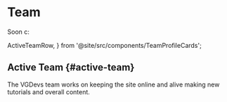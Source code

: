 # Team

Soon c: 

  ActiveTeamRow,
} from '@site/src/components/TeamProfileCards';

## Active Team {#active-team}

The VGDevs team works on keeping the site online and alive making new tutorials and overall content.

<ActiveTeamRow />

<!---

## Honorary {#honorary}

Docusaurus would never be what it is today without the huge contributions from these folks who have moved on to bigger and greater things.

<HonoraryTeamRow />

## Fellows {#fellows}

A handful of students have also worked on Docusaurus as part of their school term/internship and the [Major League Hacking Fellowship program](https://fellowship.mlh.io/), contributing amazing features such as plugin options validation, migration tooling, and a Bootstrap theme.

<FellowsTeamRow />

-->